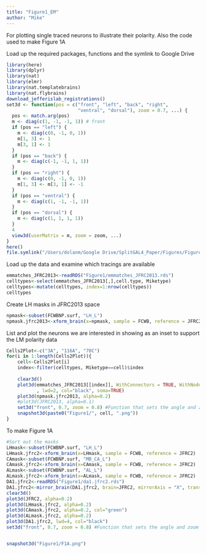 ```yaml
---
title: "Figure1_EM"
author: "Mike"
---
```

For plotting single traced neurons to illustrate their polarity. Also the code used to make Figure 1A 

Load up the required packages, functions and the symlink to Google Drive 
```r
library(here)
library(dplyr)
library(nat)
library(elmr)
library(nat.templatebrains)
library(nat.flybrains)
download_jefferislab_registrations()
set3d <- function(pos = c("front", "left", "back", "right",
                          "ventral", "dorsal"), zoom = 0.7, ...) {
  pos <- match.arg(pos)
  m <- diag(c(1, -1, -1, 1)) # front
  if (pos == "left") {
    m <- diag(c(0, -1, 0, 1))
    m[1, 3] <- 1
    m[3, 1] <- 1
  }
  if (pos == "back") {
    m <- diag(c(-1, -1, 1, 1))
  }
  if (pos == "right") {
    m <- diag(c(0, -1, 0, 1))
    m[1, 3] <- m[3, 1] <- -1
  }
  if (pos == "ventral") {
    m <- diag(c(1, -1, -1, 1))
  }
  if (pos == "dorsal") {
    m <- diag(c(1, 1, 1, 1))
  }
  4
  view3d(userMatrix = m, zoom = zoom, ...)
}
here()
file.symlink("/Users/dolanm/Google Drive/SplitGAL4_Paper/Figures/Figure1", here())

```

Load up the data and examine which tracings are available
```r
emmatches_JFRC2013<-readRDS("Figure1/emmatches_JFRC2013.rds")
celltypes<-select(emmatches_JFRC2013[,],cell.type, Miketype)
celltypes<-mutate(celltypes, index=1:nrow(celltypes))
celltypes
```

Create LH masks in JFRC2013 space
```r
npmask<-subset(FCWBNP.surf, "LH_L")
npmask.jfrc2013<-xform_brain(x=npmask, sample = FCWB, reference = JFRC2013)
```

List and plot the neurons we are interested in showing as an inset to support the LM polarity data
```r
Cells2Plot<-c("3A", "116A", "70C")
for(i in 1:length(Cells2Plot)){
    cell<-Cells2Plot[i]
    index<-filter(celltypes, Miketype==cell)$index
    
    clear3d()
    plot3d(emmatches_JFRC2013[[index]], WithConnectors = TRUE, WithNodes = FALSE
           , lwd=2, col="black", soma=TRUE)
    plot3d(npmask.jfrc2013, alpha=0.2)
    #plot3d(JFRC2013, alpha=0.1)
    set3d("front", 0.7, zoom = 0.8) #Function that sets the angle and zoom 
    snapshot3d(paste0("Figure1/", cell, ".png"))
}
```

To make Figure 1A
```r
#Sort out the masks
LHmask<-subset(FCWBNP.surf, "LH_L")
LHmask.jfrc2<-xform_brain(x=LHmask, sample = FCWB, reference = JFRC2)
CAmask<-subset(FCWBNP.surf, "MB_CA_L")
CAmask.jfrc2<-xform_brain(x=CAmask, sample = FCWB, reference = JFRC2)
ALmask<-subset(FCWBNP.surf, "AL_L")
ALmask.jfrc2<-xform_brain(x=ALmask, sample = FCWB, reference = JFRC2)
DA1.jfrc2<-readRDS("Figure1/da1.jfrc2.rds")
DA1.jfrc2<-mirror_brain(DA1.jfrc2, brain=JFRC2, mirrorAxis = "X", transform = "warp")
clear3d()
plot3d(JFRC2, alpha=0.2)
plot3d(LHmask.jfrc2, alpha=0.2)
plot3d(CAmask.jfrc2, alpha=0.2, col="green")
plot3d(ALmask.jfrc2, alpha=0.2)
plot3d(DA1.jfrc2, lwd=4, col="black")
set3d("front", 0.7, zoom = 0.8) #Function that sets the angle and zoom 


snapshot3d("Figure1/F1A.png")
```


